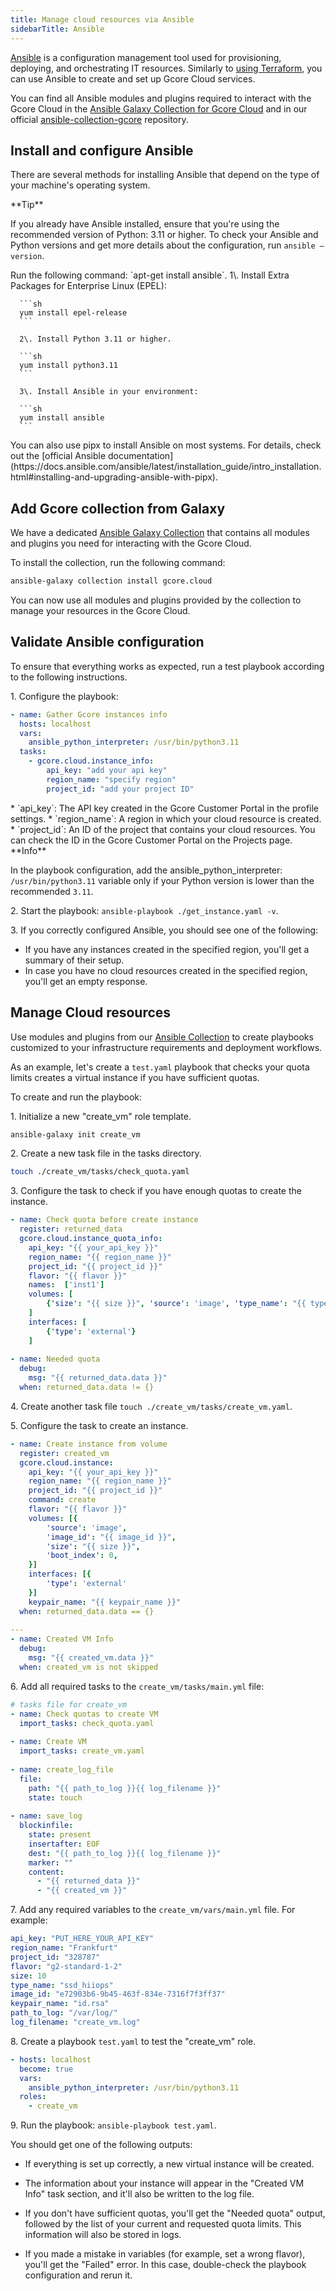 ---
title: Manage cloud resources via Ansible
sidebarTitle: Ansible
---

[Ansible](https://www.ansible.com/) is a configuration management tool used for provisioning, deploying, and orchestrating IT resources. Similarly to [using Terraform](/cloud/manage-cloud-via-terraform), you can use Ansible to create and set up Gcore Cloud services. 

You can find all Ansible modules and plugins required to interact with the Gcore Cloud in the [Ansible Galaxy Collection for Gcore Cloud](https://galaxy.ansible.com/ui/repo/published/gcore/cloud/docs/) and in our official [ansible-collection-gcore](https://github.com/G-Core/ansible-collection-gcore) repository. 

## Install and configure Ansible

There are several methods for installing Ansible that depend on the type of your machine's operating system.

<Tip>
**Tip**

If you already have Ansible installed, ensure that you're using the recommended version of Python: 3.11 or higher. To check your Ansible and Python versions and get more details about the configuration, run `ansible –version`.
</Tip>

<Tabs>
  <Tab title="Install Ansible on Ubuntu">
    Run the following command: `apt-get install ansible`.
  </Tab>
  <Tab title="Install Ansible on CentOS">
      1\. Install Extra Packages for Enterprise Linux (EPEL): 

      ```sh
      yum install epel-release 
      ```

      2\. Install Python 3.11 or higher. 

      ```sh
      yum install python3.11
      ```

      3\. Install Ansible in your environment: 

      ```sh
      yum install ansible 
      ```
  </Tab>
  <Tab title="Install Ansible via Python's pipx">
    You can also use pipx to install Ansible on most systems. For details, check out the [official Ansible documentation](https://docs.ansible.com/ansible/latest/installation_guide/intro_installation.html#installing-and-upgrading-ansible-with-pipx).
  </Tab>
</Tabs>

## Add Gcore collection from Galaxy

We have a dedicated [Ansible Galaxy Collection](https://galaxy.ansible.com/ui/repo/published/gcore/cloud/docs/) that contains all modules and plugins you need for interacting with the Gcore Cloud. 

To install the collection, run the following command: 

```sh
ansible-galaxy collection install gcore.cloud 
```

You can now use all modules and plugins provided by the collection to manage your resources in the Gcore Cloud. 

## Validate Ansible configuration

To ensure that everything works as expected, run a test playbook according to the following instructions. 

1\. Configure the playbook: 

```yaml
- name: Gather Gcore instances info 
  hosts: localhost 
  vars: 
    ansible_python_interpreter: /usr/bin/python3.11 
  tasks: 
    - gcore.cloud.instance_info: 
        api_key: "add your api key" 
        region_name: "specify region" 
        project_id: "add your project ID"

```

<Accordion title="Descriptions of the configuration parameters">
* `api_key`: The API key created in the Gcore Customer Portal in the profile settings. 
 * `region_name`: A region in which your cloud resource is created. 
 * `project_id`: An ID of the project that contains your cloud resources. You can check the ID in the Gcore Customer Portal on the Projects page.
</Accordion>

<Info>
**Info**

In the playbook configuration, add the ansible_python_interpreter: `/usr/bin/python3.11` variable only if your Python version is lower than the recommended `3.11`.
</Info>

2\. Start the playbook: `ansible-playbook ./get_instance.yaml -v`.

3\. If you correctly configured Ansible, you should see one of the following: 

  * If you have any instances created in the specified region, you'll get a summary of their setup. 
  * In case you have no cloud resources created in the specified region, you'll get an empty response.



## Manage Cloud resources

Use modules and plugins from our [Ansible Collection](https://galaxy.ansible.com/ui/repo/published/gcore/cloud/docs/) to create playbooks customized to your infrastructure requirements and deployment workflows. 

As an example, let's create a `test.yaml` playbook that checks your quota limits creates a virtual instance if you have sufficient quotas. 

To create and run the playbook: 

1\. Initialize a new "create_vm" role template. 

```sh
ansible-galaxy init create_vm
```

2\. Create a new task file in the tasks directory. 

```sh
touch ./create_vm/tasks/check_quota.yaml
```

3\. Configure the task to check if you have enough quotas to create the instance.

```yaml
- name: Check quota before create instance 
  register: returned_data 
  gcore.cloud.instance_quota_info: 
    api_key: "{{ your_api_key }}" 
    region_name: "{{ region_name }}" 
    project_id: "{{ project_id }}" 
    flavor: "{{ flavor }}" 
    names:  ['inst1'] 
    volumes: [ 
        {'size': "{{ size }}", 'source': 'image', 'type_name': "{{ type_name }}"}, 
    ] 
    interfaces: [ 
        {'type': 'external'} 
    ] 
 
- name: Needed quota 
  debug: 
    msg: "{{ returned_data.data }}" 
  when: returned_data.data != {} 
```

4\. Create another task file `touch ./create_vm/tasks/create_vm.yaml`. 

5\. Configure the task to create an instance. 

```yaml
- name: Create instance from volume 
  register: created_vm 
  gcore.cloud.instance: 
    api_key: "{{ your_api_key }}" 
    region_name: "{{ region_name }}" 
    project_id: "{{ project_id }}" 
    command: create 
    flavor: "{{ flavor }}" 
    volumes: [{ 
        'source': 'image', 
        'image_id': "{{ image_id }}", 
        'size': "{{ size }}", 
        'boot_index': 0, 
    }] 
    interfaces: [{ 
        'type': 'external' 
    }] 
    keypair_name: "{{ keypair_name }}" 
  when: returned_data.data == {} 
  
--- 
- name: Created VM Info 
  debug: 
    msg: "{{ created_vm.data }}" 
  when: created_vm is not skipped
```

6\. Add all required tasks to the `create_vm/tasks/main.yml` file:

```yaml
# tasks file for create_vm 
- name: Check quotas to create VM 
  import_tasks: check_quota.yaml 
  
- name: Create VM 
  import_tasks: create_vm.yaml 
 
- name: create_log_file 
  file: 
    path: "{{ path_to_log }}{{ log_filename }}" 
    state: touch 
  
- name: save_log 
  blockinfile: 
    state: present 
    insertafter: EOF 
    dest: "{{ path_to_log }}{{ log_filename }}" 
    marker: "" 
    content: 
      - "{{ returned_data }}" 
      - "{{ created_vm }}"
```

7\. Add any required variables to the `create_vm/vars/main.yml` file. For example:

```yaml
api_key: "PUT_HERE_YOUR_API_KEY" 
region_name: "Frankfurt" 
project_id: "328787" 
flavor: "g2-standard-1-2" 
size: 10 
type_name: "ssd_hiiops" 
image_id: "e72903b6-9b45-463f-834e-7316f7f3ff37" 
keypair_name: "id.rsa" 
path_to_log: "/var/log/" 
log_filename: "create_vm.log" 
```

8\. Create a playbook `test.yaml` to test the "create_vm" role. 

```yaml
- hosts: localhost 
  become: true 
  vars: 
    ansible_python_interpreter: /usr/bin/python3.11 
  roles: 
    - create_vm  
```

9\. Run the playbook: `ansible-playbook test.yaml`.

You should get one of the following outputs:

  * If everything is set up correctly, a new virtual instance will be created. 

  * The information about your instance will appear in the "Created VM Info" task section, and it'll also be written to the log file. 

  * If you don't have sufficient quotas, you'll get the "Needed quota" output, followed by the list of your current and requested quota limits. This information will also be stored in logs. 

  * If you made a mistake in variables (for example, set a wrong flavor), you'll get the "Failed" error. In this case, double-check the playbook configuration and rerun it.